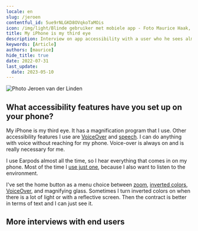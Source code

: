 ```yaml
---
locale: en
slug: /jeroen
contentful_id: 5ue9rNLGKD8OVqkoTaMOis
icon: /img/light/Blinde gebruiker met mobiele app - Foto Maurice Haak, Q42.jpg
title: My iPhone is my third eye
description: Interview on app accessibility with a user who he sees almost nothing.
keywords: [Article]
authors: [maurice]
hide_title: true
date: 2022-07-31
last_update:
  date: 2023-05-10
---
```


<Hero
  title="My iPhone is my third eye"
  introText="Since 1992, Jeroen (1974) has had a visual impairment caused by a brain tumor. He has 5% vision with his left eye and 2% with his right eye. So he sees almost nothing. There are also two separate images on the left and right. Jeroen's profession is a sports masseur, and as a hobby he models sculptures with balloons. He also gives workshops to children. The mobile devices he uses are an iPhone 13 Pro, an iPad and an Apple Watch."
/>

<Image src="/img/light/Blinde gebruiker met mobiele app - Foto Maurice Haak, Q42.jpg" dark="/img/dark/Blinde gebruiker met mobiele app - Foto Maurice Haak, Q42.jpg" alt="Photo Jeroen van der Linden"/>

## What accessibility features have you set up on your phone?
My iPhone is my third eye. It has a magnification program that I use. Other accessibility features I use are [VoiceOver](/en/stats/screen-reader) and [speech](/en/stats/speak-selection). I can do anything with voice without reaching for my phone. Voice-over is always on and is really necessary for me.

I use Earpods almost all the time, so I hear everything that comes in on my phone. Most of the time I [use just one](/en/stats/mono-audio), because I also want to listen to the environment.

I've set the home button as a menu choice between [zoom](/en/stats/zoom), [inverted colors](/en/stats/invert-colours), [VoiceOver](/en/stats/screen-reader), and magnifying glass. Sometimes I turn inverted colors on when there is a lot of light or with a reflective screen. Then the contract is better in terms of text and I can just see it.

## More interviews with end users

<TwoColumnBlock>
  <LeftColumn>
    <ColumnRow>
      <Quote
        quote="How many hours a day I use my phone? How many hours do you use your eyes?"
        name="Jesse"
        imageSrc="/img/light/Jesse.png"
        alt="Photo Jesse"
        linkLabel="Read the interview with Jesse"
        url="/en/articles/jesse"
      />
    </ColumnRow>
    <ColumnRow>
      <Quote
        quote="I’m not disabled, the world disables me."
        name="Darice"
        imageSrc="/img/light/Interview met dove eindgebruiken over inzetten van toegankelijkheid in mobiele apps.jpg"
        alt="Photo Darice"
        linkLabel="Read the interview with Darice"
        url="/en/articles/darice"
      />
    </ColumnRow>
    <ColumnRow>
      <Quote
        quote="My iPhone is my third eye."
        name="Jeroen"
        imageSrc="/img/light/Blinde app gebruiker Jeroen.jpg"
        alt="Jeroen - Asset"
        linkLabel="Read the interview with Jeroen"
        url="/en/articles/jeroen"
      />
    </ColumnRow>
  </LeftColumn>
  <RightColumn>
    <ColumnRow>
      <Quote
        quote="I try to reduce overstimulation on my mobile phone."
        name="Colinda"
        imageSrc="/img/light/colinda.jpg"
        alt="Colinda"
        linkLabel="Read the interview with Colinda"
        url="/en/articles/colinda"
      />
    </ColumnRow>
    <ColumnRow>
      <Quote
        quote="Accessibility features could also be aesthetically pleasing."
        name="Onno"
        imageSrc="/img/light/Interview met slechtziende gebruiker over mobiele applicaties op telefoons.jpg"
        alt="Photo Onno"
        linkLabel="Read the interview with Onno"
        url="/en/articles/onno"
      />
    </ColumnRow>
    <ColumnRow>
      <Quote
        quote="Resizing texts is a necessity for me. "
        name="Edith"
        imageSrc="/img/light/Edith-s.jpg"
        alt="Picture of Edith"
        linkLabel="Read the interview with Edith"
        url="/en/articles/edith"
      />
    </ColumnRow>
  </RightColumn>
</TwoColumnBlock>
